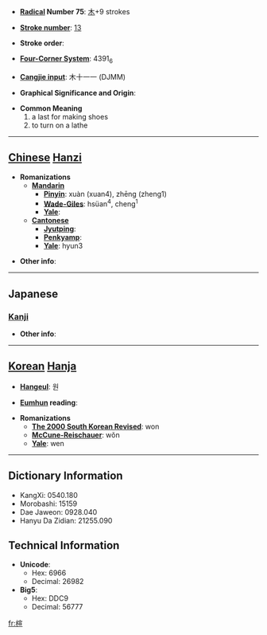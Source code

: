 * '''[[Wiktionary:Chinese radical index| Radical]] Number 75''': [[Wiktionary:Chinese radical index 木|木]]+9 strokes

* '''[[Wiktionary:Chinese total strokes index|Stroke number]]''': [[Wiktionary:Chinese total strokes index 13|13]]

* '''Stroke order''': 

* '''[[Wiktionary:Chinese four corner index|Four-Corner System]]''': 4391<sub>6</sub>

* '''[[Wiktionary:Chinese Cangjie index|Cangjie input]]''': 木十一一 (DJMM)

* '''Graphical Significance and Origin''': 

* '''Common Meaning'''
*#a last for making shoes
*# to turn on a lathe


----

== [[Chinese]] [[Hanzi]] ==

* '''Romanizations'''
** '''[[Mandarin]]'''
*** '''[[Pinyin]]''': xuàn (xuan4), zhēng (zheng1)
*** '''[[Wade-Giles]]''': hsüan<sup>4</sup>, cheng<sup>1</sup>
*** '''[[Yale]]''': 
** '''[[Cantonese]]'''
*** '''[[Jyutping]]''':
*** '''[[Penkyamp]]''': 
*** '''[[Yale]]''': hyun3

* '''Other info''': 

----

==Japanese==
===[[Kanji]]===
{{kanji|on readings=[[けん]] (ken)|kun readings=}}

* '''Other info''':  

----

== [[Korean]] [[Hanja]] ==

* '''[[Hangeul]]''': 원

* '''[[Eumhun]] reading''': 

* '''Romanizations'''
** '''[[The 2000 South Korean Revised Romanization|The 2000 South Korean Revised]]''': won
** '''[[McCune-Reischauer]]''': wŏn
** '''[[Yale]]''': wen

----

== Dictionary Information ==

* KangXi: 0540.180
* Morobashi: 15159
* Dae Jaweon: 0928.040
* Hanyu Da Zidian: 21255.090

== Technical Information ==

* '''Unicode''':
** Hex: 6966
** Decimal: 26982
* '''Big5''':
** Hex: DDC9
** Decimal: 56777

[[fr:楦]]